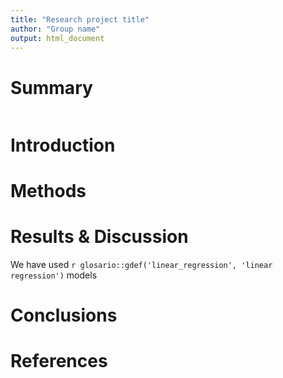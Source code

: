 ```yaml
---
title: "Research project title"
author: "Group name"
output: html_document
---
```


# Summary


```r

```

# Introduction

# Methods

# Results & Discussion

We have used `r glosario::gdef('linear_regression', 'linear regression')` models 

# Conclusions

# References

